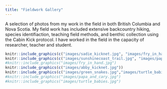 ```yaml
---
title: "Fieldwork Gallery"
---
```


A selection of photos from my work in the field in both British Columbia and Nova Scotia. My field work has included extensive backcountry hiking, species identifiaction, teaching field methods, and benthic collection using the Cabin Kick protocol. I have worked in the field in the capacity of researcher, teacher and student.  
```r
knitr::include_graphics(c("images/sadie_kicknet.jpg", "images/fry_in_hand.jpg"))
knitr::include_graphics(c("images/sunshinecoast_trail.jpg", "images/papa_and_cary.jpg"))
#knitr::include_graphics("images/fry_in_hand.jpg")
knitr::include_graphics(c("images/abby_kicknet.jpg"))
knitr::include_graphics(c("images/green_snakes.jpg","images/turtle_babies.jpg"))
#knitr::include_graphics("images/papa_and_cary.jpg")
#knitr::include_graphics("images/turtle_babies.jpg")
```

